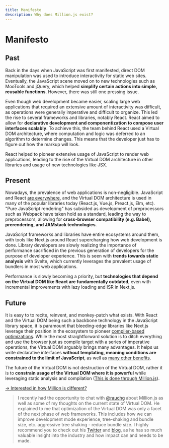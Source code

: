 ```yaml
---
title: Manifesto
description: Why does Million.js exist?
---
```


# Manifesto

## Past

Back in the days when JavaScript was first manifested, direct DOM manipulation was used to introduce interactivity for static web sites. Eventually, the JavaScript scene moved on to new technologies such as MooTools and jQuery, which helped **simplify certain actions into simple, reusable functions**. However, there was still one pressing issue.

Even though web development became easier, scaling large web applications that required an extensive amount of interactivity was difficult, as operations were generally imperative and difficult to organize. This led the rise to several frameworks and libraries, notably React. React aimed to allow for **declarative development and componentization to compose user interfaces scalably**. To achieve this, the team behind React used a Virtual DOM architecture, where computation and logic was deferred to an algorithm to determine changes. This means that the developer just has to figure out how the markup will look.

React helped to pioneer extensive usage of JavaScript to render web applications, leading to the rise of the Virtual DOM architecture in other libraries and usage of new technologies like JSX.

## Present

Nowadays, the prevalence of web applications is non-negligible. JavaScript and React [are everywhere](https://nextjs.org/showcase), and the Virtual DOM architecture is used in many of the popular libraries today (React.js, Vue.js, Preact.js, Elm, etc). "Pure JavaScript rendering" has subsided as development of preprocessors such as Webpack have taken hold as a standard, leading the way to preprocessors, allowing for **cross-browser compatibility (e.g. Babel), prerendering, and JAMstack technologies**.

JavaScript frameworks and libraries have entire ecosystems around them, with tools like Next.js around React supercharging how web development is done. Library developers are slowly realizing the importance of performance sacrificed in the previous generation of developers for the purpose of developer experience. This is seen with **trends towards static analysis** with Svelte, which currently leverages the prevalent usage of bundlers in most web applications.

Performance is slowly becoming a priority, but **technologies that depend on the Virtual DOM like React are fundamentally outdated**, even with incremental improvements with lazy loading and ISR in Next.js.

## Future

It is easy to to recite, reinvent, and monkey-patch what exists. With React and the Virtual DOM being such a backbone technology in the JavaScript library space, it is paramount that bleeding-edge libraries like Next.js leverage their position in the ecosystem to pioneer [compiler-based optimizations](https://tomdale.net/2017/09/compilers-are-the-new-frameworks/). While the most straightforward solution is to ditch everything and use the browser just as compile target with a series of imperative operations, the Virtual DOM arguably brings many advantages. It helps us write declarative interfaces **without templating, meaning conditions are constrained to the limit of JavaScript**, as well as [many other benefits](https://reactjs.org/blog/2013/06/05/why-react.html).

The future of the Virtual DOM is not destruction of the Virtual DOM, rather it is to **constrain usage of the Virtual DOM where it is powerful** while leveraging static analysis and compilation ([This is done through Million.js](https://dev.to/aidenybai/million-js-the-future-of-virtual-dom-1e6d)).

[→ Interested in how Million is different?](https://dev.to/aidenybai/million-js-the-future-of-virtual-dom-1e6d)

> I recently had the opportunity to chat with [@rauchg](https://twitter.com/rauchg) about Million.js as well as some of my thoughts on the current state of Virtual DOM. He explained to me that optimization of the Virtual DOM was only a facet of the next phase of web frameworks. This includes how we can improve development mode experience, tree-shaking and bundle size, etc.
> aggressive tree shaking - reduce bundle size. I highly recommend you to check out his [Twitter](https://twitter.com/rauchg) and [blog](https://rauchg.com/), as he has so much valuable insight into the industry and how impact can and needs to be made.
